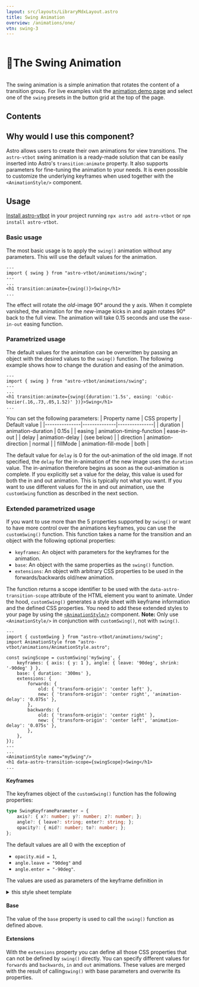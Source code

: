 ```yaml
---
layout: src/layouts/LibraryMdxLayout.astro
title: Swing Animation
overview: /animations/one/
vtn: swing-3
---
```



<h1 style="display: inline-block; view-transition-name: swing-1"><span style="display:inline-block; view-transition-name:swing-2">🎷</span>The Swing Animation</h1>

The swing animation is a simple animation that rotates the content of a transition group. For live examples visit the [animation demo page](/animations/one/) and select one of the `swing` presets in the button grid at the top of the page.

## Contents

## Why would I use this component?

Astro allows users to create their own animations for view transitions. The `astro-vtbot` swing animation is a ready-made solution that can be easily inserted into Astro's `transition:animate` property. It also supports parameters for fine-tuning the animation to your needs. It is even possible to customize the underlying keyframes when used together with the `<AnimationStyle/>` component.

## Usage

[Install astro-vtbot](../Installation/) in your project running `npx astro add astro-vtbot` or `npm install astro-vtbot`.

### Basic usage

The most basic usage is to apply the `swing()` animation without any parameters. This will use the default values for the animation.

```astro title="MyComponent.astro"
---
import { swing } from "astro-vtbot/animations/swing";
---
...
<h1 transition:animate={swing()}>Swing</h1>
...
```
The effect will rotate the *old*-image 90° around the y axis. When it complete vanished, the animation for the *new*-image kicks in and again rotates 90° back to the full view. The animation will take 0.15 seconds and use the `ease-in-out` easing function.

<Perspective />

### Parametrized usage

The default values for the animation can be overwritten by passing an object with the desired values to the `swing()` function. The following example shows how to change the duration and easing of the animation.

```astro title="MyComponent.astro"
---
import { swing } from "astro-vtbot/animations/swing";
---
...
<h1 transition:animate={swing({duration:'1.5s', easing: 'cubic-bezier(.16,.73,.05,1.52)' })}>Swing</h1>
...
```
You can set the following parameters:
| Property name | CSS property | Default value |
|---------------|--------------|---------------|
| duration      | animation-duration | 0.15s |
| easing        | animation-timing-function | ease-in-out |
| delay					| animation-delay | (see below) |
| direction     | animation-direction | normal |
| fillMode			| animation-fill-mode | both |

The default value for `delay` is 0 for the out-animation of the old image. If not specified, the `delay` for the in-animation of the new image uses the `duration` value.  The in-animation therefore begins as soon as the out-animation is complete. If you explicitly set a value for the delay, this value is used for both the in and out animation. This is typically not what you want. If you want to use different values for the in and out animation, use the `customSwing` function as described in the next section.

###  Extended parametrized usage

If you want to use more than the 5 properties supported by `swing()` or want to have more control over the animations keyframes, you can use the `customSwing()` function. This function takes a name for the transition and an object with the following optional properties:
* `keyframes`: An object with parameters for the keyframes for the animation.
* `base`: An object with the same properties as the `swing()` function.
* `extensions`: An object with arbitrary CSS properties to be used in the forwards/backwards old/new animation.

The function returns a scope identifier to be used with the `data-astro-transition-scope` attribute of the HTML element you want to animate. Under the hood, `customSwing()` generates a style sheet with keyframe information and the defined CSS properties. You  need to add these extended styles to your page by using the [`<AnimationStyle/>`](../AnimationStyle/) component. **Note:** Only use `<AnimationStyle/>` in conjunction with `customSwing()`, not with `swing()`.

```astro title="MyComponent.astro"
---
import { customSwing } from "astro-vtbot/animations/swing";
import AnimationStyle from "astro-vtbot/animations/AnimationStyle.astro";

const swingScope = customSwing('mySwing', {
	keyframes: { axis: { y: 1 }, angle: { leave: '90deg', shrink: '-90deg' } },
	base: { duration: '300ms' },
	extensions: {
		forwards: {
			old: { 'transform-origin': 'center left' },
			new: { 'transform-origin': 'center right', 'animation-delay': '0.075s' },
		},
		backwards: {
			old: { 'transform-origin': 'center right' },
			new: { 'transform-origin': 'center left', 'animation-delay': '0.075s' },
		},
	},
});
---
...
<AnimationStyle name="mySwing"/>
<h1 data-astro-transition-scope={swingScope}>Swing</h1>
...
```
#### Keyframes

The keyframes object of the `customSwing()` function has the following properties:

```typescript
type SwingKeyframeParameter = {
	axis?: { x?: number; y?: number; z?: number; };
	angle?: { leave?: string; enter?: string; };
	opacity?: { mid?: number; to?: number; };
};
```
The default values are all 0 with the exception of
* `opacity.mid = 1`,
* `angle.leave = "90deg"` and
* `angle.enter = "-90deg"`.

The values are used as parameters of the keyframe definition in
<details>
<summary>this style sheet template</summary>
```css title="Swing.css.template" {"❗":53-55}
	@keyframes ${keyframeNamePrefix}FwdSwingOut {
		from {
			transform: rotate3d(${x}, ${y}, ${z}, 0);
			opacity: 1;
		}
		50% {
			opacity: ${midOpacity};
		}
		to {
			transform: rotate3d(${x}, ${y}, ${z}, ${leaveAngle});
			opacity: ${toOpacity};
		}
	}
	@keyframes ${keyframeNamePrefix}FwdSwingIn {
		from {
			transform: rotate3d(${x}, ${y}, ${z}, ${enterAngle});
			opacity: ${toOpacity};
		}
		50% {
			opacity: ${midOpacity};
		}
		to {
			transform: rotate3d(${x}, ${y}, ${z}, 0);
			opacity: 1;
		}
	}
	@keyframes ${keyframeNamePrefix}BwdSwingOut {
		from {
			transform: rotate3d(${x}, ${y}, ${z}, 0);
			opacity: 1;
		}
		50% {
			opacity: ${midOpacity};
		}
		to {
			transform: rotate3d(${x}, ${y}, ${z}, ${enterAngle});
			opacity: ${toOpacity};
		}
	}
	@keyframes ${keyframeNamePrefix}BwdSwingIn {
		from {
			transform: rotate3d(${x}, ${y}, ${z}, ${leaveAngle});
			opacity: ${toOpacity};
		}
		50% {
			opacity: ${midOpacity};
		}
		to {
			transform: rotate3d(${x}, ${y}, ${z}, 0);
			opacity: 1;
		}
	}
	::view-transition-image-pair(*) {
		perspective: 50cm;
	}
```
</details>


#### Base

The value of the `base` property is used to call the `swing()` function as defined above.

#### Extensions

With the `extensions` property you can define all those CSS properties that can not be defined by `swing()` directly. You can specify different values for `forwards` and `backwards`, `in` and `out` animations. These values are merged with the result of calling`swing()` with base parameters and overwrite its properties.
